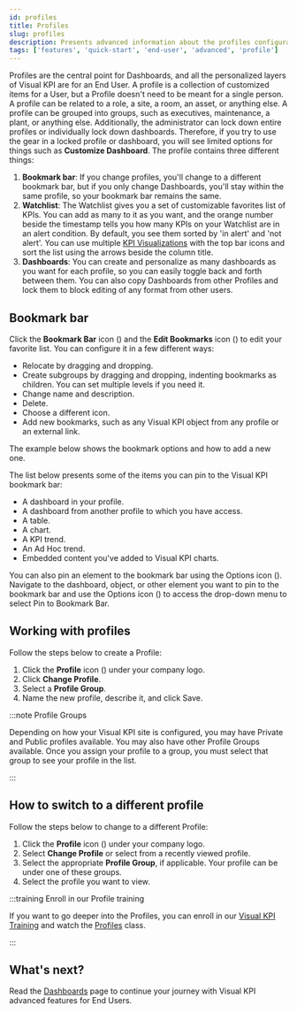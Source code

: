 ```yaml
---
id: profiles
title: Profiles
slug: profiles
description: Presents advanced information about the profiles configuration of Visual KPIs software for an end user.
tags: ['features', 'quick-start', 'end-user', 'advanced', 'profile']
---
```



Profiles are the central point for Dashboards, and all the personalized layers of Visual KPI are for an End User. A profile is a collection of customized items for a User, but a Profile doesn't need to be meant for a single person. A profile can be related to a role, a site, a room, an asset, or anything else. A profile can be grouped into groups, such as executives, maintenance, a plant, or anything else. Additionally, the administrator can lock down entire profiles or individually lock down dashboards. Therefore, if you try to use the gear in a locked profile or dashboard, you will see limited options for things such as **Customize Dashboard**. The profile contains three different things:

1. **Bookmark bar**: If you change profiles, you'll change to a different bookmark bar, but if you only change Dashboards, you'll stay within the same profile, so your bookmark bar remains the same.
2. **Watchlist**: The Watchlist gives you a set of customizable favorites list of KPIs. You can add as many to it as you want, and the orange number beside the timestamp tells you how many KPIs on your Watchlist are in an alert condition. By default, you see them sorted by 'in alert' and 'not alert'. You can use multiple [KPI Visualizations](/docs/end-user/features/visualizations/kpi) with the top bar icons and sort the list using the arrows beside the column title.
3. **Dashboards**: You can create and personalize as many dashboards as you want for each profile, so you can easily toggle back and forth between them. You can also copy Dashboards from other Profiles and lock them to block editing of any format from other users.

<StylizedImage
  imgURL="img/docs/end-user/features/profiles/features-profilesoptions-cut.png"
  alt="Profile Options"
/>

## Bookmark bar

Click the **Bookmark Bar** icon (<SvgFont icon="119"/>) and the **Edit Bookmarks** icon (<SvgFont icon="260"/>) to edit your favorite list. You can configure it in a few different ways:

- Relocate by dragging and dropping.
- Create subgroups by dragging and dropping, indenting bookmarks as children. You can set multiple levels if you need it.
- Change name and description.
- Delete.
- Choose a different icon.
- Add new bookmarks, such as any Visual KPI object from any profile or an external link.

The example below shows the bookmark options and how to add a new one.

<StylizedImage
  imgURL="img/docs/end-user/features/profiles/features-bookmarkbar.gif"
  alt="Bookmark Bar Presentation"
/>

The list below presents some of the items you can pin to the Visual KPI bookmark bar:

- A dashboard in your profile.
- A dashboard from another profile to which you have access.
- A table.
- A chart.
- A KPI trend.
- An Ad Hoc trend.
- Embedded content you've added to Visual KPI charts.

You can also pin an element to the bookmark bar using the Options icon (<SvgFont icon="188"/>). Navigate to the dashboard, object, or other element you want to pin to the bookmark bar and use the Options icon (<SvgFont icon="188"/>) to access the drop-down menu to select Pin to Bookmark Bar.

<StylizedImage
  imgURL="img/docs/end-user/features/profiles/features-menuoptions-cut.png"
  alt="Menu Options"
/>

## Working with profiles

Follow the steps below to create a Profile:

1. Click the **Profile** icon (<SvgFont icon="118"/>) under your company logo.
2. Click **Change Profile**.
3. Select a **Profile Group**.
4. Name the new profile, describe it, and click Save.

:::note Profile Groups

Depending on how your Visual KPI site is configured, you may have Private and Public profiles available. You may also have other Profile Groups available. Once you assign your profile to a group, you must select that group to see your profile in the list.

:::

<StylizedImage
  imgURL="img/docs/end-user/features/profiles/create-profile.gif"
  alt="Create Profile"
/>

## How to switch to a different profile

Follow the steps below to change to a different Profile:

1. Click the **Profile** icon (<SvgFont icon="118"/>) under your company logo.
2. Select **Change Profile** or select from a recently viewed profile.
3. Select the appropriate **Profile Group**, if applicable. Your profile can be under one of these groups.
4. Select the profile you want to view.

<StylizedImage
 imgURL="img/docs/end-user/features/profiles/change-profile.gif"
 alt="Change Profile"
/>

:::training Enroll in our Profile training

If you want to go deeper into the Profiles, you can enroll in our [Visual KPI Training](https://www.transpara.com/course/visual-kpi-end-user/) and watch the [Profiles](https://www.transpara.com/lesson/profiles-end-user/) class.

:::

## What's next?

Read the [Dashboards](/docs/end-user/features/dashboards) page to continue your journey with Visual KPI advanced features for End Users.